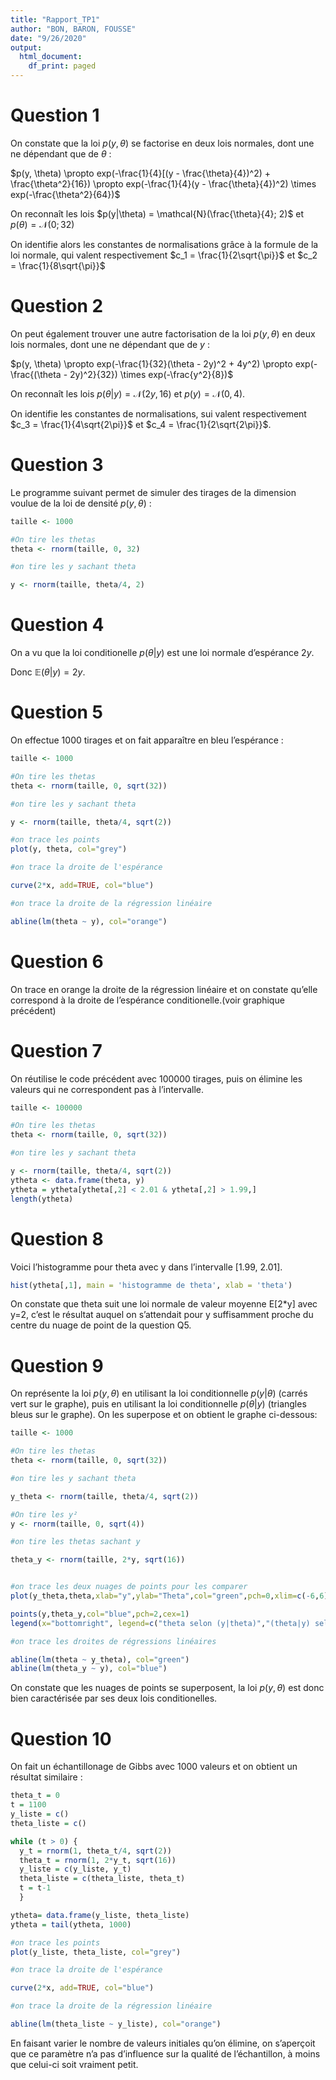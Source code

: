 ```yaml
---
title: "Rapport_TP1"
author: "BON, BARON, FOUSSE"
date: "9/26/2020"
output:
  html_document:
    df_print: paged
---
```


# Question 1

On constate que la loi $p(y, \theta)$ se factorise en deux lois normales, dont une ne dépendant que de $\theta$ :

$p(y, \theta) \propto exp(-\frac{1}{4}[(y - \frac{\theta}{4})^2) + \frac{\theta^2}{16}) \propto exp(-\frac{1}{4}(y - \frac{\theta}{4})^2) \times exp(-\frac{\theta^2}{64})$

On reconnaît les lois $p(y|\theta) = \mathcal{N}(\frac{\theta}{4}; 2)$ et $p(\theta) = \mathcal{N}(0; 32)$

On identifie alors les constantes de normalisations grâce à la formule de la loi normale, qui valent respectivement $c_1 = \frac{1}{2\sqrt{\pi}}$ et $c_2 = \frac{1}{8\sqrt{\pi}}$

# Question 2

On peut également trouver une autre factorisation de la loi $p(y, \theta)$ en deux lois normales, dont une ne dépendant que de $y$ :

$p(y, \theta) \propto exp(-\frac{1}{32}(\theta - 2y)^2 + 4y^2) \propto exp(-\frac{(\theta - 2y)^2}{32}) \times exp(-\frac{y^2}{8})$

On reconnaît les lois $p(\theta|y) = \mathcal{N}(2y, 16)$ et $p(y) = \mathcal{N}(0, 4)$.

On identifie les constantes de normalisations, sui valent respectivement $c_3 = \frac{1}{4\sqrt{2\pi}}$ et $c_4 = \frac{1}{2\sqrt{2\pi}}$.

# Question 3

Le programme suivant permet de simuler des tirages de la dimension voulue de la loi de densité $p(y, \theta)$ :

```R
  
taille <- 1000

#On tire les thetas 
theta <- rnorm(taille, 0, 32) 

#on tire les y sachant theta

y <- rnorm(taille, theta/4, 2)

```

# Question 4

On a vu que la loi conditionelle $p(\theta | y)$ est une loi normale d'espérance $2y$.

Donc $\mathbb E(\theta | y) = 2y$.


# Question 5

On effectue 1000 tirages et on fait apparaître en bleu l'espérance :

```R
  
taille <- 1000

#On tire les thetas 
theta <- rnorm(taille, 0, sqrt(32))

#on tire les y sachant theta

y <- rnorm(taille, theta/4, sqrt(2))

#on trace les points
plot(y, theta, col="grey")

#on trace la droite de l'espérance

curve(2*x, add=TRUE, col="blue")

#on trace la droite de la régression linéaire

abline(lm(theta ~ y), col="orange")
```

# Question 6

On trace en orange la droite de la régression linéaire et on constate qu'elle correspond à la droite de l'espérance conditionelle.(voir graphique précédent)

# Question 7 

On réutilise le code précédent avec 100000 tirages, puis on élimine les valeurs qui ne correspondent pas à l'intervalle.


```R
 
taille <- 100000

#On tire les thetas 
theta <- rnorm(taille, 0, sqrt(32))

#on tire les y sachant theta

y <- rnorm(taille, theta/4, sqrt(2))
ytheta <- data.frame(theta, y)
ytheta = ytheta[ytheta[,2] < 2.01 & ytheta[,2] > 1.99,]
length(ytheta)


```

# Question 8
Voici l'histogramme pour theta avec y dans l'intervalle [1.99, 2.01].
```R
hist(ytheta[,1], main = 'histogramme de theta', xlab = 'theta')
```

On constate que theta suit une loi normale de valeur moyenne E[2*y] avec y=2, c'est le résultat auquel on s'attendait pour y suffisamment proche du centre du nuage de point de la question Q5.

# Question 9
On représente la loi $p(y, \theta)$ en utilisant la loi conditionnelle $p(y|\theta)$ (carrés vert sur le graphe), puis en utilisant la loi conditionnelle $p(\theta|y)$ (triangles bleus sur le graphe). On les superpose et on obtient le graphe ci-dessous:
```R
taille <- 1000

#On tire les thetas 
theta <- rnorm(taille, 0, sqrt(32)) 

#on tire les y sachant theta

y_theta <- rnorm(taille, theta/4, sqrt(2))

#On tire les y²
y <- rnorm(taille, 0, sqrt(4)) 

#on tire les thetas sachant y

theta_y <- rnorm(taille, 2*y, sqrt(16))


#on trace les deux nuages de points pour les comparer
plot(y_theta,theta,xlab="y",ylab="Theta",col="green",pch=0,xlim=c(-6,6),ylim=c(-15,15),cex=1)

points(y,theta_y,col="blue",pch=2,cex=1)
legend(x="bottomright", legend=c("theta selon (y|theta)","(theta|y) selon y"), col=c("green","blue"), pch=c(0,2))

#on trace les droites de régressions linéaires

abline(lm(theta ~ y_theta), col="green")
abline(lm(theta_y ~ y), col="blue")

```

On constate que les nuages de points se superposent, la loi $p(y, \theta)$ est donc bien caractérisée par ses deux lois conditionelles.

# Question 10

On fait un échantillonage de Gibbs avec 1000 valeurs et on obtient un résultat similaire :

```R

theta_t = 0
t = 1100
y_liste = c()
theta_liste = c()

while (t > 0) {
  y_t = rnorm(1, theta_t/4, sqrt(2))
  theta_t = rnorm(1, 2*y_t, sqrt(16))
  y_liste = c(y_liste, y_t)
  theta_liste = c(theta_liste, theta_t)
  t = t-1
  }

ytheta= data.frame(y_liste, theta_liste)
ytheta = tail(ytheta, 1000)

#on trace les points
plot(y_liste, theta_liste, col="grey")

#on trace la droite de l'espérance

curve(2*x, add=TRUE, col="blue")

#on trace la droite de la régression linéaire

abline(lm(theta_liste ~ y_liste), col="orange")
```

En faisant varier le nombre de valeurs initiales qu'on élimine, on s'aperçoit que ce paramètre n'a pas d'influence sur la qualité de l'échantillon, à moins que celui-ci soit vraiment petit.



